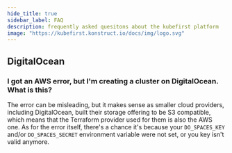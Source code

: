 ```yaml
---
hide_title: true
sidebar_label: FAQ
description: frequently asked quesitons about the kubefirst platform
image: "https://kubefirst.konstruct.io/docs/img/logo.svg"
---
```



<FAQ />

## DigitalOcean

### I got an AWS error, but I'm creating a cluster on DigitalOcean. What is this?

The error can be misleading, but it makes sense as smaller cloud providers, including DigitalOcean, built their storage offering to be S3 compatible, which means that the Terraform provider used for them is also the AWS one. As for the error itself, there's a chance it's because your `DO_SPACES_KEY` and/or `DO_SPACES_SECRET` environment variable were not set, or you key isn't valid anymore.
